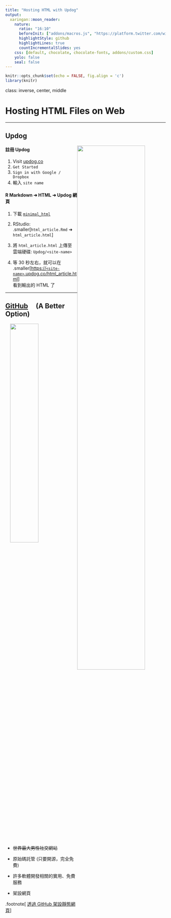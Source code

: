 ```yaml
---
title: "Hosting HTML with Updog"
output:
  xaringan::moon_reader:
    nature:
      ratio: "16:10"
      beforeInit: ["addons/macros.js", "https://platform.twitter.com/widgets.js"]
      highlightStyle: github
      highlightLines: true
      countIncrementalSlides: yes
    css: [default, chocolate, chocolate-fonts, addons/custom.css]
    yolo: false
    seal: false 
---
```


```r
knitr::opts_chunk$set(echo = FALSE, fig.align = 'c')
library(knitr)
```


class: inverse, center, middle

# Hosting HTML Files on Web

---

## Updog

<img src='img/updog.gif' style='float:right;width:65%;margin-right:-50px'>

#### 註冊 Updog

1. Visit [updog.co](https://updog.co/)
1. `Get Started`
1. `Sign in with Google / Dropbox`
1. 輸入 `site name`

#### R Markdown ➜ HTML ➜ Updog 網頁

1. 下載 [`minimal_html`](https://minhaskamal.github.io/DownGit/#/home?url=https://github.com/liao961120/2019-fju-rmd-talk/blob/master/minimal_html/)

1. RStudio:   
.smaller[`html_article.Rmd` ➜ `html_article.html`]

1. 將 `html_article.html` 上傳至  
雲端硬碟: `Updog/<site-name>`

1. 等 30 秒左右，就可以在  
.smaller[[https://`<site-name>`.updog.co/html_article.html]()]  
看到輸出的 HTML 了



---


## [GitHub](https://github.com) <img src='img/GitHub-Mark.png' style='display:inline;width:0.7em;'> (A Better Option)


<img src='https://octodex.github.com/images/vinyltocat.png' style='float:right;width:42%'>

- <s>世界最大男性社交網站</s>

- 原始碼託管 (只要開源，完全免費)

- 許多軟體開發相關的實用、免費服務

- 架設網頁



.footnote[
[透過 GitHub 架設靜態網頁](https://liao961120.github.io/2018/04/20/gsheet_survey.html#靜態網頁-設置)
]